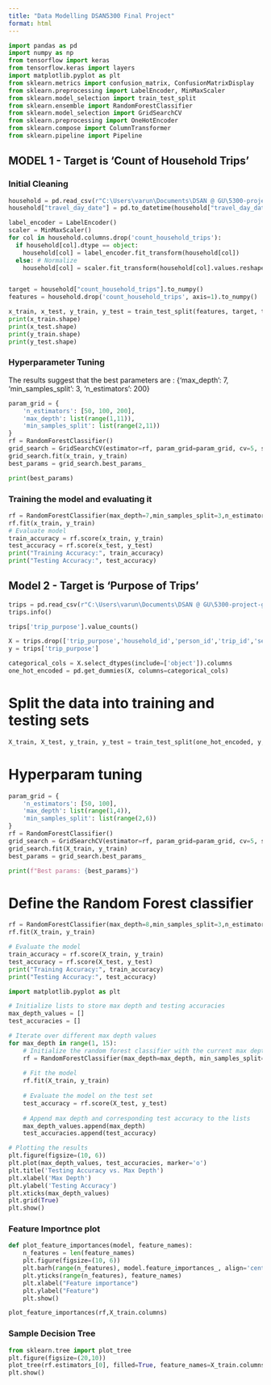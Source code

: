 ```yaml
---
title: "Data Modelling DSAN5300 Final Project"
format: html
---
```


```python
import pandas as pd
import numpy as np
from tensorflow import keras
from tensorflow.keras import layers
import matplotlib.pyplot as plt
from sklearn.metrics import confusion_matrix, ConfusionMatrixDisplay
from sklearn.preprocessing import LabelEncoder, MinMaxScaler
from sklearn.model_selection import train_test_split
from sklearn.ensemble import RandomForestClassifier
from sklearn.model_selection import GridSearchCV
from sklearn.preprocessing import OneHotEncoder
from sklearn.compose import ColumnTransformer
from sklearn.pipeline import Pipeline
```

## MODEL 1 - Target is 'Count of Household Trips'

### Initial Cleaning
```python
household = pd.read_csv(r"C:\Users\varun\Documents\DSAN @ GU\5300-project-group-6\data\clean\household.csv")
household["travel_day_date"] = pd.to_datetime(household["travel_day_date"])

label_encoder = LabelEncoder()
scaler = MinMaxScaler()
for col in household.columns.drop('count_household_trips'):
  if household[col].dtype == object:
    household[col] = label_encoder.fit_transform(household[col])
  else: # Normalize
    household[col] = scaler.fit_transform(household[col].values.reshape(-1, 1))


target = household["count_household_trips"].to_numpy()
features = household.drop('count_household_trips', axis=1).to_numpy()

x_train, x_test, y_train, y_test = train_test_split(features, target, test_size=0.2)
print(x_train.shape)
print(x_test.shape)
print(y_train.shape)
print(y_test.shape)
```

### Hyperparameter Tuning
The results suggest that the best parameters are :
{'max_depth': 7, 'min_samples_split': 3, 'n_estimators': 200}

```python
param_grid = {
    'n_estimators': [50, 100, 200],
    'max_depth': list(range(1,11)),
    'min_samples_split': list(range(2,11))
}
rf = RandomForestClassifier()
grid_search = GridSearchCV(estimator=rf, param_grid=param_grid, cv=5, scoring='accuracy')
grid_search.fit(x_train, y_train)
best_params = grid_search.best_params_
```

```python
print(best_params)
```

### Training the model and evaluating it
```python
rf = RandomForestClassifier(max_depth=7,min_samples_split=3,n_estimators=200)
rf.fit(x_train, y_train)
# Evaluate model
train_accuracy = rf.score(x_train, y_train)
test_accuracy = rf.score(x_test, y_test)
print("Training Accuracy:", train_accuracy)
print("Testing Accuracy:", test_accuracy)
```

## Model 2 - Target is 'Purpose of Trips'

```python
trips = pd.read_csv(r"C:\Users\varun\Documents\DSAN @ GU\5300-project-group-6\data\clean\trip.csv")
trips.info()
```

```python
trips['trip_purpose'].value_counts()
```

```python
X = trips.drop(['trip_purpose','household_id','person_id','trip_id','sequential_trip_id','household_stratum_id','vehicle_case_id','vehicle_id','why_trip','reason_for_travel_to','trip_purpose_old_schema'], axis=1)
y = trips['trip_purpose']
```

```python
categorical_cols = X.select_dtypes(include=['object']).columns
one_hot_encoded = pd.get_dummies(X, columns=categorical_cols)
```

# Split the data into training and testing sets
```python
X_train, X_test, y_train, y_test = train_test_split(one_hot_encoded, y, test_size=0.2, random_state=42)
```

# Hyperparam tuning 
```python
param_grid = {
    'n_estimators': [50, 100],
    'max_depth': list(range(1,4)),
    'min_samples_split': list(range(2,6))
}
rf = RandomForestClassifier()
grid_search = GridSearchCV(estimator=rf, param_grid=param_grid, cv=5, scoring='accuracy')
grid_search.fit(X_train, y_train)
best_params = grid_search.best_params_
```

```python
print(f"Best params: {best_params}")
```

# Define the Random Forest classifier
```python
rf = RandomForestClassifier(max_depth=8,min_samples_split=3,n_estimators=100)
rf.fit(X_train, y_train)

# Evaluate the model
train_accuracy = rf.score(X_train, y_train)
test_accuracy = rf.score(X_test, y_test)
print("Training Accuracy:", train_accuracy)
print("Testing Accuracy:", test_accuracy)
```

```python
import matplotlib.pyplot as plt

# Initialize lists to store max depth and testing accuracies
max_depth_values = []
test_accuracies = []

# Iterate over different max depth values
for max_depth in range(1, 15):
    # Initialize the random forest classifier with the current max depth
    rf = RandomForestClassifier(max_depth=max_depth, min_samples_split=3, n_estimators=100)
    
    # Fit the model
    rf.fit(X_train, y_train)
    
    # Evaluate the model on the test set
    test_accuracy = rf.score(X_test, y_test)
    
    # Append max depth and corresponding test accuracy to the lists
    max_depth_values.append(max_depth)
    test_accuracies.append(test_accuracy)

# Plotting the results
plt.figure(figsize=(10, 6))
plt.plot(max_depth_values, test_accuracies, marker='o')
plt.title('Testing Accuracy vs. Max Depth')
plt.xlabel('Max Depth')
plt.ylabel('Testing Accuracy')
plt.xticks(max_depth_values)
plt.grid(True)
plt.show()
```

### Feature Importnce plot
```python
def plot_feature_importances(model, feature_names):
    n_features = len(feature_names)
    plt.figure(figsize=(10, 6))  
    plt.barh(range(n_features), model.feature_importances_, align='center')
    plt.yticks(range(n_features), feature_names)
    plt.xlabel("Feature importance")
    plt.ylabel("Feature")
    plt.show()

plot_feature_importances(rf,X_train.columns)
```

### Sample Decision Tree

```python
from sklearn.tree import plot_tree
plt.figure(figsize=(20,10))
plot_tree(rf.estimators_[0], filled=True, feature_names=X_train.columns)
plt.show()
```

